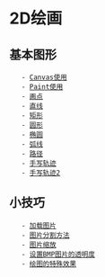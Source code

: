 = 2D绘画 =
== 基本图形 ==
    - [[Canvas使用]]
    - [[Paint使用]]
    - [[画点]]
    - [[直线]]
    - [[矩形]]
    - [[圆形]]
    - [[椭圆]]
    - [[弧线]]
    - [[路径]]
    - [[手写轨迹]]
    - [[手写轨迹2]]

== 小技巧 ==
    - [[加载图片]]
    - [[图片分割方法]]
    - [[图片缩放]]
    - [[设置BMP图片的透明度]]
    - [[绘图的特殊效果]]

